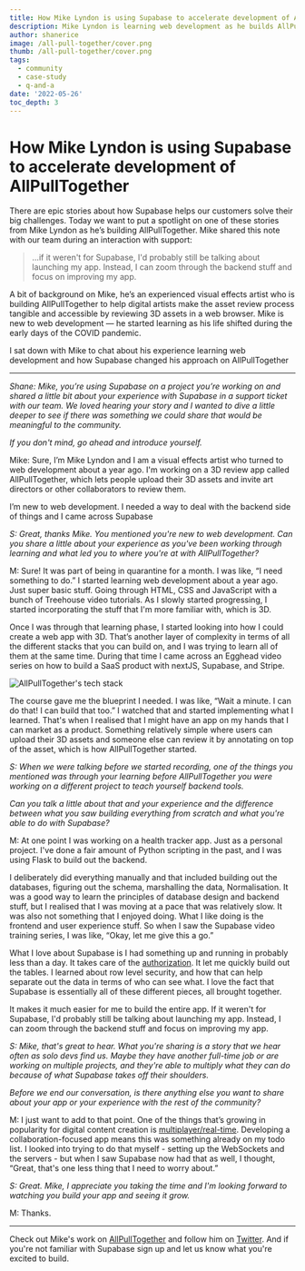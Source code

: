 ```yaml
---
title: How Mike Lyndon is using Supabase to accelerate development of AllPullTogether
description: Mike Lyndon is learning web development as he builds AllPullTogether, and Supabase is helping him accelerate what he can accomplish.
author: shanerice
image: /all-pull-together/cover.png
thumb: /all-pull-together/cover.png
tags:
  - community
  - case-study
  - q-and-a
date: '2022-05-26'
toc_depth: 3
---
```


# How Mike Lyndon is using Supabase to accelerate development of AllPullTogether

There are epic stories about how Supabase helps our customers solve their big challenges. Today we want to put a spotlight on one of these stories from Mike Lyndon as he’s building AllPullTogether. Mike shared this note with our team during an interaction with support:

> …if it weren't for Supabase, I'd probably still be talking about launching my app. Instead, I can zoom through the backend stuff and focus on improving my app.

A bit of background on Mike, he’s an experienced visual effects artist who is building AllPullTogether to help digital artists make the asset review process tangible and accessible by reviewing 3D assets in a web browser. Mike is new to web development — he started learning as his life shifted during the early days of the COVID pandemic.

I sat down with Mike to chat about his experience learning web development and how Supabase changed his approach on AllPullTogether

---

_Shane: Mike, you’re using Supabase on a project you’re working on and shared a little bit about your experience with Supabase in a support ticket with our team. We loved hearing your story and I wanted to dive a little deeper to see if there was something we could share that would be meaningful to the community._

_If you don't mind, go ahead and introduce yourself._

Mike: Sure, I’m Mike Lyndon and I am a visual effects artist who turned to web development about a year ago. I'm working on a 3D review app called AllPullTogether, which lets people upload their 3D assets and invite art directors or other collaborators to review them.

I’m new to web development. I needed a way to deal with the backend side of things and I came across Supabase

_S: Great, thanks Mike. You mentioned you're new to web development. Can you share a little about your experience as you've been working through learning and what led you to where you're at with AllPullTogether?_

M: Sure! It was part of being in quarantine for a month. I was like, “I need something to do.” I started learning web development about a year ago. Just super basic stuff. Going through HTML, CSS and JavaScript with a bunch of Treehouse video tutorials. As I slowly started progressing, I started incorporating the stuff that I'm more familiar with, which is 3D.

Once I was through that learning phase, I started looking into how I could create a web app with 3D. That’s another layer of complexity in terms of all the different stacks that you can build on, and I was trying to learn all of them at the same time. During that time I came across an Egghead video series on how to build a SaaS product with nextJS, Supabase, and Stripe.

![AllPullTogether's tech stack](/images/blog/all-pull-together/tech-stack.png)

The course gave me the blueprint I needed. I was like, “Wait a minute. I can do that! I can build that too.” I watched that and started implementing what I learned. That's when I realised that I might have an app on my hands that I can market as a product. Something relatively simple where users can upload their 3D assets and someone else can review it by annotating on top of the asset, which is how AllPullTogether started.

_S: When we were talking before we started recording, one of the things you mentioned was through your learning before AllPullTogether you were working on a different project to teach yourself backend tools._

_Can you talk a little about that and your experience and the difference between what you saw building everything from scratch and what you're able to do with Supabase?_

M: At one point I was working on a health tracker app. Just as a personal project. I've done a fair amount of Python scripting in the past, and I was using Flask to build out the backend.

I deliberately did everything manually and that included building out the databases, figuring out the schema, marshalling the data, Normalisation. It was a good way to learn the principles of database design and backend stuff, but I realised that I was moving at a pace that was relatively slow. It was also not something that I enjoyed doing. What I like doing is the frontend and user experience stuff. So when I saw the Supabase video training series, I was like, “Okay, let me give this a go.”

What I love about Supabase is I had something up and running in probably less than a day. It takes care of the [authorization](/auth). It let me quickly build out the tables. I learned about row level security, and how that can help separate out the data in terms of who can see what. I love the fact that Supabase is essentially all of these different pieces, all brought together.

It makes it much easier for me to build the entire app. If it weren't for Supabase, I'd probably still be talking about launching my app. Instead, I can zoom through the backend stuff and focus on improving my app.

_S: Mike, that's great to hear. What you're sharing is a story that we hear often as solo devs find us. Maybe they have another full-time job or are working on multiple projects, and they're able to multiply what they can do because of what Supabase takes off their shoulders._

_Before we end our conversation, is there anything else you want to share about your app or your experience with the rest of the community?_

M: I just want to add to that point. One of the things that’s growing in popularity for digital content creation is [multiplayer/real-time](https://multiplayer.dev/). Developing a collaboration-focused app means this was something already on my todo list. I looked into trying to do that myself - setting up the WebSockets and the servers - but when I saw Supabase now had that as well, I thought, “Great, that's one less thing that I need to worry about.”

_S: Great. Mike, I appreciate you taking the time and I'm looking forward to watching you build your app and seeing it grow._

M: Thanks.

---

Check out Mike's work on [AllPullTogether](https://we.allpulltogether.online) and follow him on [Twitter](https://twitter.com/mike_lyndon). And if you're not familiar with Supabase sign up and let us know what you're excited to build.
